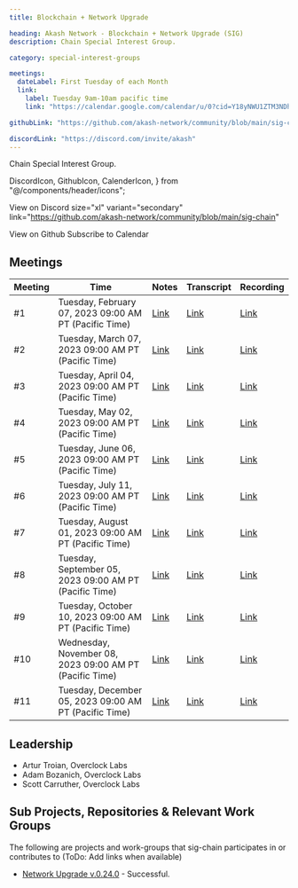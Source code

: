 ```yaml
---
title: Blockchain + Network Upgrade

heading: Akash Network - Blockchain + Network Upgrade (SIG)
description: Chain Special Interest Group.

category: special-interest-groups

meetings:
  dateLabel: First Tuesday of each Month
  link:
    label: Tuesday 9am-10am pacific time
    link: "https://calendar.google.com/calendar/u/0?cid=Y18yNWU1ZTM3NDhlNGM0YWI3YTU1ZjQxZmJjNWViZWJjYzBhMDNiNDBmYjAyODc4NWYxNDE1OWJmYWViZWExMmUyQGdyb3VwLmNhbGVuZGFyLmdvb2dsZS5jb20"

githubLink: "https://github.com/akash-network/community/blob/main/sig-chain"

discordLink: "https://discord.com/invite/akash"
---
```


Chain Special Interest Group.

<div class="flex flex-col lg:flex-row lg:items-center gap-6"  >

  DiscordIcon,
  GithubIcon,
  CalenderIcon,
} from "@/components/header/icons";

<ButtonLink
link="https://discord.com/channels/747885925232672829/1062751164065665114/1072560907831484487"
 size="xl" variant="secondary">

  <DiscordIcon className="text-para" />
  View on Discord
</ButtonLink>
<ButtonLink

size="xl" variant="secondary"
link="https://github.com/akash-network/community/blob/main/sig-chain"

>

  <GithubIcon className="text-para" />
  View on Github
</ButtonLink>
<ButtonLink
  link="https://calendar.google.com/calendar/u/0?cid=Y18yNWU1ZTM3NDhlNGM0YWI3YTU1ZjQxZmJjNWViZWJjYzBhMDNiNDBmYjAyODc4NWYxNDE1OWJmYWViZWExMmUyQGdyb3VwLmNhbGVuZGFyLmdvb2dsZS5jb20"
 size="xl" variant="secondary">
  <CalenderIcon className="text-para" />
  Subscribe to Calendar
</ButtonLink>

</div>

## Meetings

| Meeting | Time                                                    | Notes                                                                                             | Transcript                                                                                                   | Recording                                                                                                                    |
| ------- | ------------------------------------------------------- | ------------------------------------------------------------------------------------------------- | ------------------------------------------------------------------------------------------------------------ | ---------------------------------------------------------------------------------------------------------------------------- |
| #1      | Tuesday, February 07, 2023 09:00 AM PT (Pacific Time)   | [Link](https://github.com/akash-network/community/blob/main/sig-chain/meetings/001-2023-02-08.md) | [Link](https://github.com/akash-network/community/blob/main/sig-chain/meetings/001-2023-02-08.md#transcript) | [Link](https://syav3u2trpuey4ercatgjmfetbsgauto4l6dweuzzeakfcfss5hq.arweave.net/lgFd01OL6ExwkRAmZLCkmGRgUm7i_DsSmckAooiyl08) |
| #2      | Tuesday, March 07, 2023 09:00 AM PT (Pacific Time)      | [Link](https://github.com/akash-network/community/blob/main/sig-chain/meetings/002-2023-03-07.md) | [Link](https://github.com/akash-network/community/blob/main/sig-chain/meetings/002-2023-03-07.md#transcript) | [Link](https://bnh5kltqeq2lawpenq3kdfi36yt4djl7gnsflaxset6d5jiucouq.arweave.net/C0_VLnAkNLBZ5Gw2oZUb9ifBpX8zZFWC8iT8PqUUE6k) |
| #3      | Tuesday, April 04, 2023 09:00 AM PT (Pacific Time)      | [Link](https://github.com/akash-network/community/blob/main/sig-chain/meetings/003-2023-04-04.md) | [Link](https://github.com/akash-network/community/blob/main/sig-chain/meetings/003-2023-04-04.md#transcript) | [Link](https://rtk5di5v7ki4rrepzufg5xvx7oakcpukzclwamohbfxn5kcgy3vq.arweave.net/jNXRo7X6kcjEj80Kbt63-4ChPorIl2Axxwlu3qhGxus) |
| #4      | Tuesday, May 02, 2023 09:00 AM PT (Pacific Time)        | [Link](https://github.com/akash-network/community/blob/main/sig-chain/meetings/004-2023-05-02.md) | [Link](https://github.com/akash-network/community/blob/main/sig-chain/meetings/004-2023-05-02.md#transcript) | [Link](https://ilt2quvvl4fkghho2kegz6q7vjpgza5dttrdrvswm6v5isdpsoeq.arweave.net/QueoUrVfCqMc7tKIbPofql5sg6Oc4jjWVmer1Ehvk4k) |
| #5      | Tuesday, June 06, 2023 09:00 AM PT (Pacific Time)       | [Link](https://github.com/akash-network/community/blob/main/sig-chain/meetings/004-2023-05-02.md) | [Link](https://github.com/akash-network/community/blob/main/sig-chain/meetings/004-2023-05-02.md#transcript) | [Link](https://ilt2quvvl4fkghho2kegz6q7vjpgza5dttrdrvswm6v5isdpsoeq.arweave.net/QueoUrVfCqMc7tKIbPofql5sg6Oc4jjWVmer1Ehvk4k) |
| #6      | Tuesday, July 11, 2023 09:00 AM PT (Pacific Time)       | [Link](https://github.com/akash-network/community/blob/main/sig-chain/meetings/006-2023-07-11.md) | [Link](https://github.com/akash-network/community/blob/main/sig-chain/meetings/006-2023-07-11.md#transcript) | [Link](https://sxisediwxnr2rnn2kq4dte3bkw2p7fsbg5h2fuc3tsrgimbgnfkq.arweave.net/ldEiDRa7Y6i1ulQ4OZNhVbT_lkE3T6LQW5yiZDAmaVU) |
| #7      | Tuesday, August 01, 2023 09:00 AM PT (Pacific Time)     | [Link](https://github.com/akash-network/community/blob/main/sig-chain/meetings/007-2023-08-01.md) | [Link](https://github.com/akash-network/community/blob/main/sig-chain/meetings/007-2023-08-01.md#transcript) | [Link](https://ublt6v3ytezl3kaq6ygiaz2zk52wxhmp7khokzmiy2ufgjheanpa.arweave.net/oFc_V3iZMr2oEPYMgGdZV3VrnY_6juVliMaoUyTkA14) |
| #8      | Tuesday, September 05, 2023 09:00 AM PT (Pacific Time)  | [Link](https://github.com/akash-network/community/blob/main/sig-chain/meetings/008-2023-09-05.md) | [Link](https://github.com/akash-network/community/blob/main/sig-chain/meetings/008-2023-09-05.md#transcript) | [Link](https://r67rmtmtcv66e7edkvshs42dzkzhk46xpknlhrtrvzwkvdm464ja.arweave.net/j78WTZMVfeJ8g1VkeXNDyrJ1c9d6mrPGca5sqo2c9xI) |
| #9      | Tuesday, October 10, 2023 09:00 AM PT (Pacific Time)    | [Link](https://github.com/akash-network/community/blob/main/sig-chain/meetings/009-2023-10-10.md) | [Link](https://github.com/akash-network/community/blob/main/sig-chain/meetings/009-2023-10-10.md#transcript) | [Link](https://nyvxvysvdc5oz5zwbmxrvtkyh2n2rrsqkopr2gxgpd7gkptvvsyq.arweave.net/bit64lUYuuz3NgsvGs1YPpuoxlBTnx0a5nj-ZT51rLE) |
| #10     | Wednesday, November 08, 2023 09:00 AM PT (Pacific Time) | [Link](https://github.com/akash-network/community/blob/main/sig-chain/meetings/011-2023-11-08.md) | [Link](https://github.com/akash-network/community/blob/main/sig-chain/meetings/011-2023-11-08.md#transcript) | [Link](https://sshyyg4r3uoeixzudilhwdkncekgk3yw5m6mulso6foidluersuq.arweave.net/lI-MG5HdHERfNBoWew1NERRlbxbrPMouTvFcga6EjKk) |
| #11     | Tuesday, December 05, 2023 09:00 AM PT (Pacific Time)   | [Link](https://github.com/akash-network/community/blob/main/sig-chain/meetings/011-2023-12-05.md) | [Link](https://github.com/akash-network/community/blob/main/sig-chain/meetings/011-2023-12-05.md#transcript) | [Link](https://ak4u4umlhafhkfu5jjckivcgokrrwkzzitwtwpoy5axl6soc5paq.arweave.net/ArlOUYs4CnUWnUpEpFRGcqMbKzlE7Ts92Oguv0nC68E) |

## Leadership

- Artur Troian, Overclock Labs
- Adam Bozanich, Overclock Labs
- Scott Carruther, Overclock Labs

## Sub Projects, Repositories & Relevant Work Groups

The following are projects and work-groups that sig-chain participates in or contributes to (ToDo: Add links when available)

- [Network Upgrade v.0.24.0](https://github.com/akash-network/support/issues/73) - Successful.
